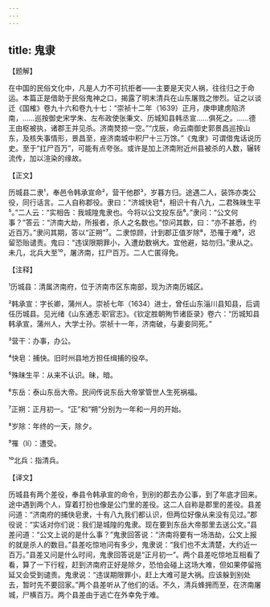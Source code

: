 ```yaml
---
---
---
```

title: 鬼隶
---




【题解】


在中国的民俗文化中，凡是人力不可抗拒者——主要是天灾人祸，往往归之于命运。本篇正是借助于民俗鬼神之口，揭露了明末清兵在山东屠戮之惨烈。证之以谈迁《国榷》卷九十六和卷九十七：“崇祯十二年（1639）正月，庚申建虏陷济南，……巡按御史宋学朱、左布政使张秉文、历城知县韩丞宣……俱死之。……德王由枢被执，诸郡王并见杀。济南燹掠一空。”“戊辰，命云南御史郭景昌巡按山东，及核失事情形，景昌至，痤济南城中积尸十三万馀。”《鬼隶》可谓借鬼话说历史。至于“扛尸百万”，可能有点夸张。或许是加上济南附近州县被杀的人数，辗转流传，加以渲染的缘故。

【正文】

历城县二隶¹，奉邑令韩承宣命²，营干他郡³，岁暮方归。途遇二人，装饰亦类公役，同行话言。二人自称郡役。隶曰：“济城快皂⁴，相识十有八九，二君殊昧生平⁵。”二人云：“实相告：我城隍鬼隶也。今将以公文投东岳⁶。”隶问：“公文何事？”答云：“济南大劫，所报者，杀人之名数也。”惊问其数，曰：“亦不甚悉，约近百万。”隶问其期，答以“正朔”⁷。二隶惊顾，计到郡正值岁除⁸，恐罹于难⁹，迟留恐贻谴责。鬼曰：“违误限期罪小，入遭劫数祸大。宜他避，姑勿归。”隶从之。未几，北兵大至¹⁰，屠济南，扛尸百万。二人亡匿得免。





【注释】


¹历城县：清属济南府，位于济南市区东南部，现为济南历城区。

²韩承宣：字长卿，蒲州人。崇祯七年（1634）进士，曾任山东淄川县知县，后调任历城县。见光绪《山东通志·职官志》。《钦定胜朝殉节诸臣录》卷六：“历城知县韩承宣，蒲州人，大学士孙。崇祯十一年，济南破，与妻妾同死。”

³营干：办事，办公。

⁴快皂：捕快。旧时州县地方担任缉捕的役卒。

⁵殊昧生平：从来不认识。昧，暗。

⁶东岳：泰山东岳大帝。民间传说东岳大帝掌管世人生死祸福。

⁷正朔：正月初一。“正”和“朔”分别为一年和一月的开始。

⁸岁除：年终的一天，除夕。

⁹罹（lí）：遭受。

¹⁰北兵：指清兵。





【译文】


历城县有两个差役，奉县令韩承宣的命令，到别的郡去办公事，到了年底才回来。途中遇到两个人，穿着打扮也像是公门里的差役。这二人自称是郡里的差役。县差问道：“济南府的捕快皂隶，十有八九我们都认识，但两位好像从来没有见过。”郡役说：“实话对你们说：我们是城隍的鬼隶。现在要到东岳大帝那里去送公文。”县差问道：“公文上说的是什么事？”鬼隶回答说：“济南将要有一场浩劫，公文上报的就是杀人的数目。”县差吃惊地问有多少，鬼隶说：“我们也不太清楚，大约近一百万。”县差又问是什么时间，鬼隶回答说是“正月初一”。两个县差吃惊地互相看了看，算了一下行程，赶到济南府正好是除夕，恐怕会碰上这场大难，但如果停留拖延又会受到谴责。鬼隶说：“违误期限罪小，赶上大难可是大祸。应该躲到别处去，暂时先不要回家。”两个县差听从了他们的话。不久，清兵蜂拥而至，在济南屠城，尸横百万。两个县差由于逃亡在外幸免于难。